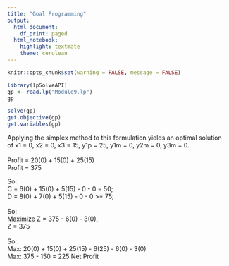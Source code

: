```yaml
---
title: "Goal Programming"
output:
  html_document:
    df_print: paged
  html_notebook:
    highlight: textmate
    theme: cerulean
---
```


```r
knitr::opts_chunk$set(warning = FALSE, message = FALSE)
```

```r
library(lpSolveAPI)
gp <- read.lp("Module9.lp")
gp
```

```r
solve(gp)
get.objective(gp)
get.variables(gp)
```

Applying the simplex method to this formulation yields an optimal solution of x1 = 0, x2 = 0, x3 = 15, y1p = 25, y1m = 0, y2m = 0, y3m = 0.
</br>
</br>
Profit = 20(0) + 15(0) + 25(15)</br>
Profit = 375

So: </br>
C = 6(0) + 15(0) + 5(15) - 0 - 0 = 50;</br>
D = 8(0) + 7(0) + 5(15) - 0 - 0 >= 75;</br>
</br>
So:</br>
Maximize Z = 375 - 6(0) - 3(0), </br>
Z = 375
</br>
</br>
So: </br>
Max: 20(0) + 15(0) + 25(15) - 6(25) - 6(0) - 3(0) </br>
Max: 375 - 150 = 225 Net Profit
